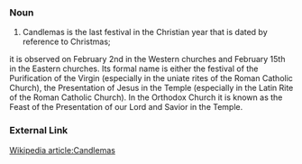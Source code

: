 ===Noun===
#Candlemas is the last festival in the Christian year that is dated by reference to Christmas;
it is observed on February 2nd in the Western churches and February 15th in the Eastern churches. Its formal name is either the festival of the Purification of the Virgin (especially in the uniate rites of the Roman Catholic Church), the Presentation of Jesus in the Temple (especially in the Latin Rite of the Roman Catholic Church). In the Orthodox Church it is known as the Feast of the Presentation of our Lord and Savior in the Temple.
===External Link===
[http://en.wikipedia.org/wiki/Candlemas Wikipedia article:Candlemas]